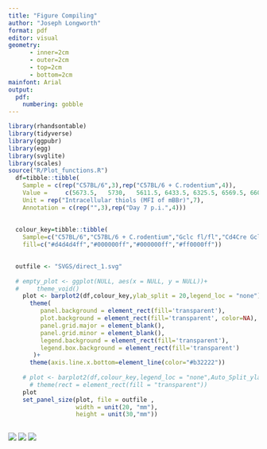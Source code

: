 ```yaml
---
title: "Figure Compiling"
author: "Joseph Longworth"
format: pdf
editor: visual
geometry:
      - inner=2cm
      - outer=2cm
      - top=2cm
      - bottom=2cm
mainfont: Arial
output:
  pdf:
    numbering: gobble
---
```


\pagenumbering{gobble}

```r
library(rhandsontable)
library(tidyverse)
library(ggpubr)
library(egg)
library(svglite)
library(scales)
source("R/Plot_functions.R")
  df=tibble::tibble(
    Sample = c(rep("C57BL/6",3),rep("C57BL/6 + C.rodentium",4)),
    Value = 	c(5673.5,	5730,	5611.5,	6433.5,	6325.5,	6569.5,	6607.5),
    Unit = rep("Intracellular thiols (MFI of mBBr)",7),
    Annotation = c(rep("",3),rep("Day 7 p.i.",4)))
  
  
  colour_key=tibble::tibble(
    Sample=c("C57BL/6","C57BL/6 + C.rodentium","Gclc fl/fl","Cd4Cre Gclc fl/fl"),
    fill=c("#d4d4d4ff","#000000ff","#000000ff","#ff0000ff"))
  
```

```r

  
  outfile <- "SVGS/direct_1.svg"
  
  # empty_plot <- ggplot(NULL, aes(x = NULL, y = NULL))+
  #     theme_void()
    plot <- barplot2(df,colour_key,ylab_split = 20,legend_loc = "none")+
      theme(
         panel.background = element_rect(fill='transparent'),
         plot.background = element_rect(fill='transparent', color=NA),
         panel.grid.major = element_blank(),
         panel.grid.minor = element_blank(),
         legend.background = element_rect(fill='transparent'),
         legend.box.background = element_rect(fill='transparent')
       )+
      theme(axis.line.x.bottom=element_line(color="#b32222"))
    
    # plot <- barplot2(df,colour_key,legend_loc = "none",Auto_Split_ylab = T,font = 16,dotsize = 5)+
      # theme(rect = element_rect(fill = "transparent"))
    plot
    set_panel_size(plot, file = outfile ,
                   width = unit(20, "mm"),
                   height = unit(30,"mm"))
  

```

![](SVGS/Test_2.svg) ![](SVGS/direct_1.svg) ![](SVGS/trimmed_1.svg)
